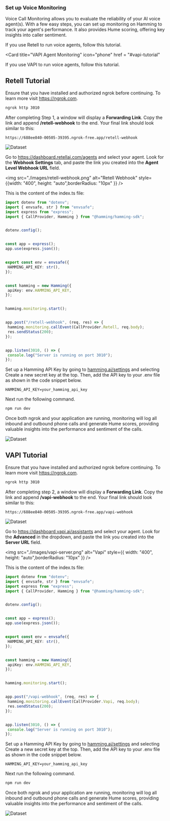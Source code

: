 ### Set up Voice Monitoring

Voice Call Monitoring allows you to evaluate the reliability of your AI voice agent(s). With a few easy steps, you can set up monitoring on Hamming to track your agent's performance. It also provides Hume scoring, offering key insights into caller sentiment.


<CardGroup cols={2}>
  <Card 
  title="Retell Agent Monitoring" 
  icon = "phone"
  href="#retell-tutorial"
>
If you use Retell to run voice agents, follow this tutorial.
  </Card>

  <Card 
  title="VAPI Agent Monitoring" 
  icon="phone"
  href = "#vapi-tutorial"
>
If you use VAPI to run voice agents, follow this tutorial.
</Card>


</CardGroup>



## Retell Tutorial

<Note> 

Ensure that you have installed and authorized ngrok before continuing. To learn more visit https://ngrok.com.

</Note>

<Steps>


 <Step title="Start ngrok" >

  ```bash
ngrok http 3010
```
 
  </Step>

<Step title="Set up Retell AI Webhook">

After completing Step 1, a window will display a **Forwarding Link**. Copy the link and append **/retell-webhook** to the end. Your final link should look similar to this:

```
https://688ee840-00505-39395.ngrok-free.app/retell-webhook
```


<Accordion icon="terminal" title="Finding Your Forwarding Link">
<img src="./images/ngrok-setup-screen.png" alt="Dataset" style={{ width: "400", height: "auto",borderRadius: "10px" }} />
</Accordion>



Go to https://dashboard.retellai.com/agents and select your agent. Look for the **Webhook Settings** tab, and paste the link you created into the **Agent Level Webhook URL** field.


<img src="./images/retell-webhook.png" alt="Retell Webhook" style={{width: "400", height: "auto",borderRadius: "10px" }} />

  </Step>

<Step title="Create a Node.js server that handles the webhook request">

This is the content of the index.ts file:

```typescript
import dotenv from "dotenv";
import { envsafe, str } from "envsafe";
import express from "express";
import { CallProvider, Hamming } from "@hamming/hamming-sdk";


dotenv.config();


const app = express();
app.use(express.json());


export const env = envsafe({
 HAMMING_API_KEY: str(),
});


const hamming = new Hamming({
 apiKey: env.HAMMING_API_KEY,
});


hamming.monitoring.start();


app.post("/retell-webhook", (req, res) => {
 hamming.monitoring.callEvent(CallProvider.Retell, req.body);
 res.sendStatus(200);
});


app.listen(3010, () => {
 console.log("Server is running on port 3010");
});
```

  </Step>


<Step title="Set up your .env file" >


Set up a Hamming API Key by going to [hamming.ai/settings](https://app.hamming.ai/settings) and selecting Create a new secret key at the top. Then, add the API key to your .env file as shown in the code snippet below.

```
HAMMING_API_KEY=your_hamming_api_key
```

Next run the following command.

```bash
npm run dev
```

  </Step>

<Step title="Track Monitoring Page" >


Once both ngrok and your application are running, monitoring will log all inbound and outbound phone calls and generate Hume scores, providing valuable insights into the performance and sentiment of the calls.

<Accordion icon="phone" title="Monitoring Page">
<img src="./images/monitoring-screen.png" alt="Dataset" style={{ width: "400", height: "auto",borderRadius: "10px" }} />
</Accordion>

  </Step>

</Steps>

## VAPI Tutorial

<Note> 

Ensure that you have installed and authorized ngrok before continuing. To learn more visit https://ngrok.com.

</Note>

<Steps>



 <Step title="Start ngrok" >

  ```bash
ngrok http 3010
```
 
  </Step>

<Step title="Set up VAPI AI Webhook">

After completing step 2, a window will display a **Forwarding Link**. Copy the link and append **/vapi-webhook** to the end. Your final link should look similar to this:

```
https://688ee840-00505-39395.ngrok-free.app/vapi-webhook
```


<Accordion icon="terminal" title="Finding Your Forwarding Link">
<img src="./images/ngrok-setup-screen.png" alt="Dataset" style={{ width: "400", height: "auto",borderRadius: "10px" }} />
</Accordion>



Go to https://dashboard.vapi.ai/assistants and select your agent. Look for the **Advanced** in the dropdown, and paste the link you created into the **Server URL** field.

<img src="./images/vapi-server.png" alt="Vapi" style={{ width: "400", height: "auto",borderRadius: "10px" }} />

  </Step>

<Step title="Create a Node.js server that handles the webhook request">

This is the content of the index.ts file:

```typescript
import dotenv from "dotenv";
import { envsafe, str } from "envsafe";
import express from "express";
import { CallProvider, Hamming } from "@hamming/hamming-sdk";


dotenv.config();


const app = express();
app.use(express.json());


export const env = envsafe({
 HAMMING_API_KEY: str(),
});


const hamming = new Hamming({
 apiKey: env.HAMMING_API_KEY,
});


hamming.monitoring.start();


app.post("/vapi-webhook", (req, res) => {
 hamming.monitoring.callEvent(CallProvider.Vapi, req.body);
 res.sendStatus(200);
});


app.listen(3010, () => {
 console.log("Server is running on port 3010");
});
```

  </Step>


<Step title="Set up your .env file" >


Set up a Hamming API Key by going to [hamming.ai/settings](https://app.hamming.ai/settings) and selecting Create a new secret key at the top. Then, add the API key to your .env file as shown in the code snippet below.

```
HAMMING_API_KEY=your_hamming_api_key
```

Next run the following command.

```bash
npm run dev
```

  </Step>

<Step title="Track Monitoring Page" >


Once both ngrok and your application are running, monitoring will log all inbound and outbound phone calls and generate Hume scores, providing valuable insights into the performance and sentiment of the calls.

<Accordion icon="phone" title="Monitoring Page">
<img src="./images/monitoring-screen.png" alt="Dataset" style={{ width: "400", height: "auto",borderRadius: "10px" }} />
</Accordion>

  </Step>

</Steps>

